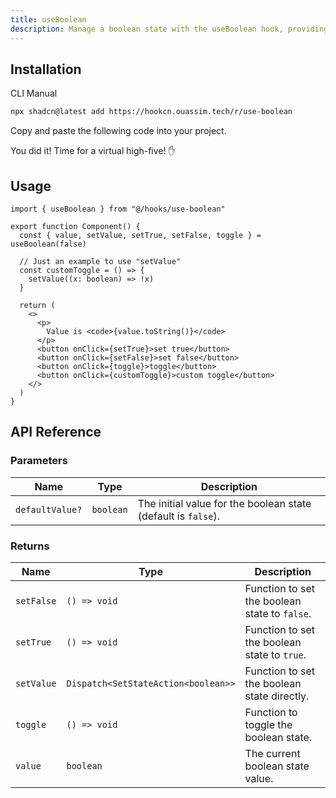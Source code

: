 ```yaml
---
title: useBoolean
description: Manage a boolean state with the useBoolean hook, providing methods to set it to true, false, or toggle between them.
---
```


## Installation

<Tabs defaultValue="cli">

<TabsList>
  <TabsTrigger value="cli">CLI</TabsTrigger>
  <TabsTrigger value="manual">Manual</TabsTrigger>
</TabsList>

<TabsContent value="cli">

```bash
npx shadcn@latest add https://hookcn.ouassim.tech/r/use-boolean
```

</TabsContent>

<TabsContent value="manual">

<Steps>

<Step>Copy and paste the following code into your project.</Step>

<ComponentSource name="use-boolean" />

<Step>You did it! Time for a virtual high-five! ✋</Step>

</Steps>

</TabsContent>

</Tabs>

## Usage

```tsx {1, 4}
import { useBoolean } from "@/hooks/use-boolean"

export function Component() {
  const { value, setValue, setTrue, setFalse, toggle } = useBoolean(false)

  // Just an example to use "setValue"
  const customToggle = () => {
    setValue((x: boolean) => !x)
  }

  return (
    <>
      <p>
        Value is <code>{value.toString()}</code>
      </p>
      <button onClick={setTrue}>set true</button>
      <button onClick={setFalse}>set false</button>
      <button onClick={toggle}>toggle</button>
      <button onClick={customToggle}>custom toggle</button>
    </>
  )
}
```

## API Reference

### Parameters

| Name            | Type      | Description                                                   |
| --------------- | --------- | ------------------------------------------------------------- |
| `defaultValue?` | `boolean` | The initial value for the boolean state (default is `false`). |

### Returns

| Name       | Type                                | Description                                   |
| ---------- | ----------------------------------- | --------------------------------------------- |
| `setFalse` | `() => void`                        | Function to set the boolean state to `false`. |
| `setTrue`  | `() => void`                        | Function to set the boolean state to `true`.  |
| `setValue` | `Dispatch<SetStateAction<boolean>>` | Function to set the boolean state directly.   |
| `toggle`   | `() => void`                        | Function to toggle the boolean state.         |
| `value`    | `boolean`                           | The current boolean state value.              |
